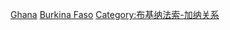 [[Category:布吉納法索邊界|Ghana]]
[[Category:迦納邊界|Burkina Faso]]
[[Category:布基纳法索-加纳关系|Category:布基纳法索-加纳关系]]